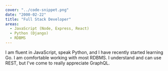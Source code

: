 ```yaml
---
cover: "../code-snippet.png"
date: "2000-02-22"
title: "Full Stack Developer"
areas:
  - JavaScript (Node, Express, React)
  - Python (Django)
  - RDBMS
---
```


I am fluent in JavaScript, speak Python, and I have recently started learning Go. I am comfortable working with most RDBMS. I understand and can use REST, but I've come to really appreciate GraphQL.